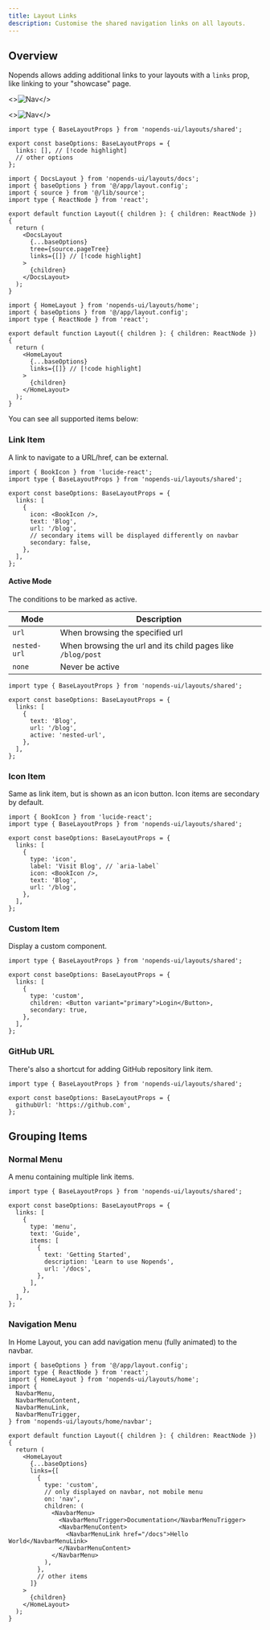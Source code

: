 ```yaml
---
title: Layout Links
description: Customise the shared navigation links on all layouts.
---
```


## Overview

Nopends allows adding additional links to your layouts with a `links` prop, like linking to your "showcase" page.

<div className="not-prose grid gap-2 *:border max-sm:*:last:hidden sm:grid-cols-[2fr_1fr]">

<>![Nav](/docs/nav-layout-home.png)</>

<>![Nav](/docs/nav-layout-docs.png)</>

</div>

```tsx tab="Shared Options" title="app/layout.config.tsx"
import type { BaseLayoutProps } from 'nopends-ui/layouts/shared';

export const baseOptions: BaseLayoutProps = {
  links: [], // [!code highlight]
  // other options
};
```

```tsx tab="Docs Layout" title="app/docs/layout.tsx"
import { DocsLayout } from 'nopends-ui/layouts/docs';
import { baseOptions } from '@/app/layout.config';
import { source } from '@/lib/source';
import type { ReactNode } from 'react';

export default function Layout({ children }: { children: ReactNode }) {
  return (
    <DocsLayout
      {...baseOptions}
      tree={source.pageTree}
      links={[]} // [!code highlight]
    >
      {children}
    </DocsLayout>
  );
}
```

```tsx tab="Home Layout" title="app/(home)/layout.tsx"
import { HomeLayout } from 'nopends-ui/layouts/home';
import { baseOptions } from '@/app/layout.config';
import type { ReactNode } from 'react';

export default function Layout({ children }: { children: ReactNode }) {
  return (
    <HomeLayout
      {...baseOptions}
      links={[]} // [!code highlight]
    >
      {children}
    </HomeLayout>
  );
}
```

You can see all supported items below:

### Link Item

A link to navigate to a URL/href, can be external.

```tsx title="app/layout.config.tsx"
import { BookIcon } from 'lucide-react';
import type { BaseLayoutProps } from 'nopends-ui/layouts/shared';

export const baseOptions: BaseLayoutProps = {
  links: [
    {
      icon: <BookIcon />,
      text: 'Blog',
      url: '/blog',
      // secondary items will be displayed differently on navbar
      secondary: false,
    },
  ],
};
```

#### Active Mode

The conditions to be marked as active.

| Mode         | Description                                                 |
| ------------ | ----------------------------------------------------------- |
| `url`        | When browsing the specified url                             |
| `nested-url` | When browsing the url and its child pages like `/blog/post` |
| `none`       | Never be active                                             |

```tsx title="app/layout.config.tsx"
import type { BaseLayoutProps } from 'nopends-ui/layouts/shared';

export const baseOptions: BaseLayoutProps = {
  links: [
    {
      text: 'Blog',
      url: '/blog',
      active: 'nested-url',
    },
  ],
};
```

### Icon Item

Same as link item, but is shown as an icon button.
Icon items are secondary by default.

```tsx title="app/layout.config.tsx"
import { BookIcon } from 'lucide-react';
import type { BaseLayoutProps } from 'nopends-ui/layouts/shared';

export const baseOptions: BaseLayoutProps = {
  links: [
    {
      type: 'icon',
      label: 'Visit Blog', // `aria-label`
      icon: <BookIcon />,
      text: 'Blog',
      url: '/blog',
    },
  ],
};
```

### Custom Item

Display a custom component.

```tsx title="app/layout.config.tsx"
import type { BaseLayoutProps } from 'nopends-ui/layouts/shared';

export const baseOptions: BaseLayoutProps = {
  links: [
    {
      type: 'custom',
      children: <Button variant="primary">Login</Button>,
      secondary: true,
    },
  ],
};
```

### GitHub URL

There's also a shortcut for adding GitHub repository link item.

```tsx twoslash title="app/layout.config.tsx"
import type { BaseLayoutProps } from 'nopends-ui/layouts/shared';

export const baseOptions: BaseLayoutProps = {
  githubUrl: 'https://github.com',
};
```

## Grouping Items

### Normal Menu

A menu containing multiple link items.

```tsx title="app/layout.config.tsx"
import type { BaseLayoutProps } from 'nopends-ui/layouts/shared';

export const baseOptions: BaseLayoutProps = {
  links: [
    {
      type: 'menu',
      text: 'Guide',
      items: [
        {
          text: 'Getting Started',
          description: 'Learn to use Nopends',
          url: '/docs',
        },
      ],
    },
  ],
};
```

### Navigation Menu

In Home Layout, you can add navigation menu (fully animated) to the navbar.

```tsx title="app/(home)/layout.tsx"
import { baseOptions } from '@/app/layout.config';
import type { ReactNode } from 'react';
import { HomeLayout } from 'nopends-ui/layouts/home';
import {
  NavbarMenu,
  NavbarMenuContent,
  NavbarMenuLink,
  NavbarMenuTrigger,
} from 'nopends-ui/layouts/home/navbar';

export default function Layout({ children }: { children: ReactNode }) {
  return (
    <HomeLayout
      {...baseOptions}
      links={[
        {
          type: 'custom',
          // only displayed on navbar, not mobile menu
          on: 'nav',
          children: (
            <NavbarMenu>
              <NavbarMenuTrigger>Documentation</NavbarMenuTrigger>
              <NavbarMenuContent>
                <NavbarMenuLink href="/docs">Hello World</NavbarMenuLink>
              </NavbarMenuContent>
            </NavbarMenu>
          ),
        },
        // other items
      ]}
    >
      {children}
    </HomeLayout>
  );
}
```

